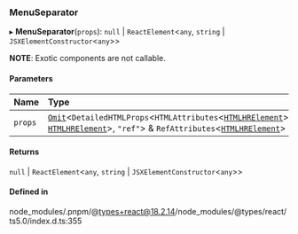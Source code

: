 ### MenuSeparator

▸ **MenuSeparator**(`props`): `null` \| `ReactElement`\<`any`, `string` \| `JSXElementConstructor`\<`any`\>\>

**NOTE**: Exotic components are not callable.

#### Parameters

| Name    | Type                                                                                                                                                                                                                                                                                                                                                                                                     |
| :------ | :------------------------------------------------------------------------------------------------------------------------------------------------------------------------------------------------------------------------------------------------------------------------------------------------------------------------------------------------------------------------------------------------------- |
| `props` | [`Omit`](https://www.typescriptlang.org/docs/handbook/utility-types.html#omittype-keys)\<`DetailedHTMLProps`\<`HTMLAttributes`\<[`HTMLHRElement`](https://developer.mozilla.org/docs/Web/API/HTMLHRElement)\>, [`HTMLHRElement`](https://developer.mozilla.org/docs/Web/API/HTMLHRElement)\>, `"ref"`\> & `RefAttributes`\<[`HTMLHRElement`](https://developer.mozilla.org/docs/Web/API/HTMLHRElement)\> |

#### Returns

`null` \| `ReactElement`\<`any`, `string` \| `JSXElementConstructor`\<`any`\>\>

#### Defined in

node_modules/.pnpm/@types+react@18.2.14/node_modules/@types/react/ts5.0/index.d.ts:355
